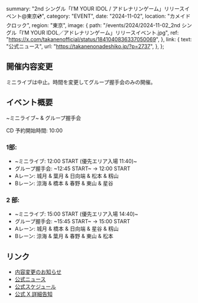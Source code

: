   summary: "2nd シングル「I’M YOUR IDOL / アドレナリンゲーム」リリースイベント@東京💿",
  category: "EVENT",
  date: "2024-11-02",
  location: "カメイドクロック",
  region: "東京",
  image: {
    path: "/events/2024/2024-11-02_2nd シングル「I’M YOUR IDOL／アドレナリンゲーム」リリースイベント.jpg",
    ref: "https://x.com/takanenofficial/status/1841040836337050069",
  },
  link: {
    text: "公式ニュース",
    url: "https://takanenonadeshiko.jp/?p=2737",
  },
};

## 開催内容変更

ミニライブは中止。時間を変更してグループ握手会のみの開催。

## イベント概要

~ミニライブ~ & グループ握手会

CD 予約開始時間: 10:00

### 1部:

- ~ミニライブ: 12:00 START (優先エリア入場 11:40)~
- グループ握手会: ~12:45 START~ → 12:00 START
- Aレーン: 城月 & 葉月 & 日向端 & 松本 & 籾山
- Bレーン: 涼海 & 橋本 & 春野 & 東山 & 星谷

### 2 部:

- ~ミニライブ: 15:00 START (優先エリア入場 14:40)~
- グループ握手会: ~15:45 START~ → 15:00 START
- Aレーン: 城月 & 橋本 & 日向端 & 星谷 & 籾山
- Bレーン: 涼海 & 葉月 & 春野 & 東山 & 松本

## リンク

- [内容変更のお知らせ](https://takanenonadeshiko.jp/?p=2778)
- [公式ニュース](https://takanenonadeshiko.jp/?p=2737)
- [公式スケジュール](https://takanenonadeshiko.jp/?p=2582)
- [公式 X 詳細告知](https://x.com/takanenofficial/status/1849768429156434200)
